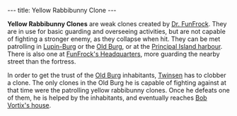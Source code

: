 ---
title: Yellow Rabbibunny Clone
---

{{twinsunica import}}{{Infobox Enemy
 |image=
 |race=rabbibunny
 |gender=male
 |size=average
 |lba1=yes
 |lba2=
 |alignment=funfrock
 |occupation=
 |requires=Yellow
 |melee=
 |ranged=yes
 |magic=
 |explosive=
 |range=32 paces
 |speed=10.8kph maximum
 |damage=4%
 |rate=1 second
 |reaction=Falls backwards
 |recovery=5 seconds
}}

'''Yellow Rabbibunny Clones''' are weak clones created by [[Dr. FunFrock]]. They are in use for basic guarding and overseeing activities, but are not capable of fighting a stronger enemy, as they collapse when hit. They can be met patrolling in [[Lupin-Burg]] or the [[Old Burg]], or at the [[Principal Island harbour]]. There is also one at [[FunFrock's Headquarters]], more guarding the nearby street than the fortress.

In order to get the trust of the [[Old Burg]] inhabitants, [[Twinsen]] has to clobber a clone. The only clones in the Old Burg he is capable of fighting against at that time were the patrolling yellow rabbibunny clones. Once he defeats one of them, he is helped by the inhabitants, and eventually reaches [[Bob Vortix's house]].